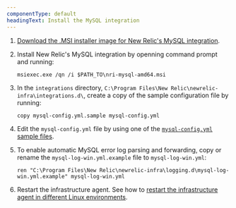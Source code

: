 ```yaml
---
componentType: default
headingText: Install the MySQL integration
---
```


1. [Download the .MSI installer image for New Relic's MySQL integration](https://download.newrelic.com/infrastructure_agent/windows/integrations/nri-mysql/nri-mysql-amd64.msi).

2. Install New Relic's MySQL integration by openning command prompt and running:
    ```shell
    msiexec.exe /qn /i $PATH_TO\nri-mysql-amd64.msi
    ```

3. In the `integrations` directory, `C:\Program Files\New Relic\newrelic-infra\integrations.d\`, create a copy of the sample configuration file by running:
    ```shell
    copy mysql-config.yml.sample mysql-config.yml
    ```

4. Edit the `mysql-config.yml` file by using one of the [`mysql-config.yml` sample files](#examples).

5. To enable automatic MySQL error log parsing and forwarding, copy or rename the `mysql-log-win.yml.example` file to `mysql-log-win.yml`:
    ```shell
    ren "C:\Program Files\New Relic\newrelic-infra\logging.d\mysql-log-win.yml.example" mysql-log-win.yml
    ```

6. Restart the infrastructure agent. See how to [restart the infrastructure agent in different Linux environments](/docs/infrastructure/install-infrastructure-agent/manage-your-agent/start-stop-restart-infrastructure-agent/#linux).
